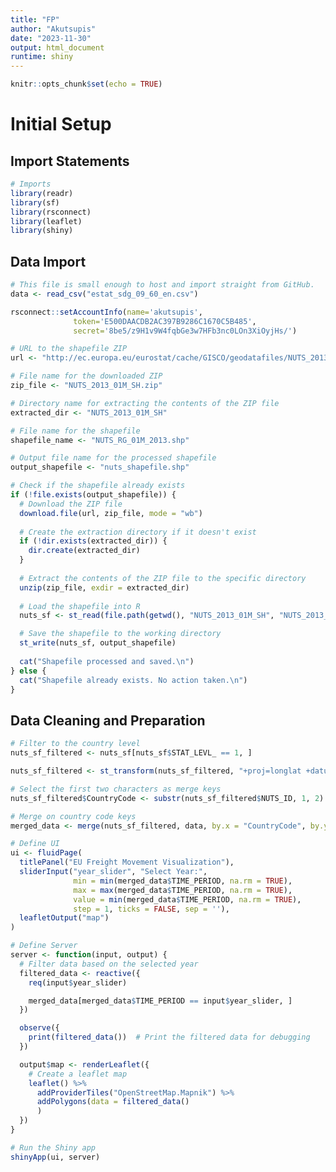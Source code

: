 ```yaml
---
title: "FP"
author: "Akutsupis"
date: "2023-11-30"
output: html_document
runtime: shiny
---
```


```r
knitr::opts_chunk$set(echo = TRUE)
```

# Initial Setup

## Import Statements

```r
# Imports
library(readr)
library(sf)
library(rsconnect)
library(leaflet)
library(shiny)
```

## Data Import

```r
# This file is small enough to host and import straight from GitHub.
data <- read_csv("estat_sdg_09_60_en.csv")
```

```r
rsconnect::setAccountInfo(name='akutsupis',
			  token='E500DAACDB2AC397B9286C1670C5B485',
			  secret='8be5/z9H1v9W4fqbGe3w7HFb3nc0LOn3XiOyjHs/')
```

```r
# URL to the shapefile ZIP
url <- "http://ec.europa.eu/eurostat/cache/GISCO/geodatafiles/NUTS_2013_01M_SH.zip"

# File name for the downloaded ZIP
zip_file <- "NUTS_2013_01M_SH.zip"

# Directory name for extracting the contents of the ZIP file
extracted_dir <- "NUTS_2013_01M_SH"

# File name for the shapefile
shapefile_name <- "NUTS_RG_01M_2013.shp"

# Output file name for the processed shapefile
output_shapefile <- "nuts_shapefile.shp"

# Check if the shapefile already exists
if (!file.exists(output_shapefile)) {
  # Download the ZIP file
  download.file(url, zip_file, mode = "wb")
  
  # Create the extraction directory if it doesn't exist
  if (!dir.exists(extracted_dir)) {
    dir.create(extracted_dir)
  }
  
  # Extract the contents of the ZIP file to the specific directory
  unzip(zip_file, exdir = extracted_dir)
  
  # Load the shapefile into R
  nuts_sf <- st_read(file.path(getwd(), "NUTS_2013_01M_SH", "NUTS_2013_01M_SH", "data", shapefile_name))

  # Save the shapefile to the working directory
  st_write(nuts_sf, output_shapefile)
  
  cat("Shapefile processed and saved.\n")
} else {
  cat("Shapefile already exists. No action taken.\n")
}
```

## Data Cleaning and Preparation

```r
# Filter to the country level
nuts_sf_filtered <- nuts_sf[nuts_sf$STAT_LEVL_ == 1, ]

nuts_sf_filtered <- st_transform(nuts_sf_filtered, "+proj=longlat +datum=WGS84")

# Select the first two characters as merge keys
nuts_sf_filtered$CountryCode <- substr(nuts_sf_filtered$NUTS_ID, 1, 2)

# Merge on country code keys
merged_data <- merge(nuts_sf_filtered, data, by.x = "CountryCode", by.y = "geo", all.x = TRUE)

```

```r
# Define UI
ui <- fluidPage(
  titlePanel("EU Freight Movement Visualization"),
  sliderInput("year_slider", "Select Year:",
              min = min(merged_data$TIME_PERIOD, na.rm = TRUE),
              max = max(merged_data$TIME_PERIOD, na.rm = TRUE),
              value = min(merged_data$TIME_PERIOD, na.rm = TRUE),
              step = 1, ticks = FALSE, sep = ''),
  leafletOutput("map")
)

```

```r
# Define Server
server <- function(input, output) {
  # Filter data based on the selected year
  filtered_data <- reactive({
    req(input$year_slider)

    merged_data[merged_data$TIME_PERIOD == input$year_slider, ]
  })

  observe({
    print(filtered_data())  # Print the filtered data for debugging
  })

  output$map <- renderLeaflet({
    # Create a leaflet map
    leaflet() %>%
      addProviderTiles("OpenStreetMap.Mapnik") %>%
      addPolygons(data = filtered_data()
      )
  })
}

# Run the Shiny app
shinyApp(ui, server)
```
